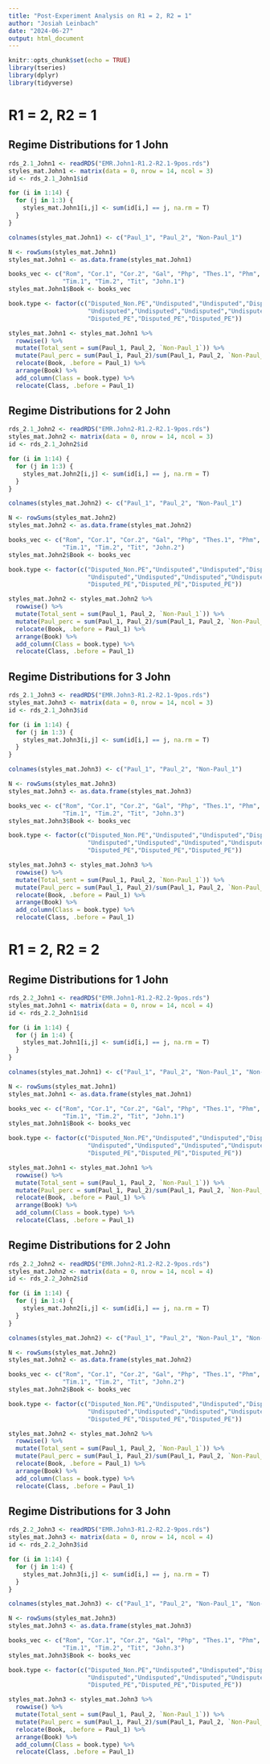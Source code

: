 ---
title: "Post-Experiment Analysis on R1 = 2, R2 = 1"
author: "Josiah Leinbach"
date: "2024-06-27"
output: html_document
---

```{r setup, include=FALSE}
knitr::opts_chunk$set(echo = TRUE)
library(tseries)
library(dplyr)
library(tidyverse)
```

# R1 = 2, R2 = 1
## Regime Distributions for 1 John
```{r}
rds_2.1_John1 <- readRDS("EMR.John1-R1.2-R2.1-9pos.rds")
styles_mat.John1 <- matrix(data = 0, nrow = 14, ncol = 3)
id <- rds_2.1_John1$id

for (i in 1:14) {
  for (j in 1:3) {
    styles_mat.John1[i,j] <- sum(id[i,] == j, na.rm = T)
  }
}

colnames(styles_mat.John1) <- c("Paul_1", "Paul_2", "Non-Paul_1")

N <- rowSums(styles_mat.John1)
styles_mat.John1 <- as.data.frame(styles_mat.John1)

books_vec <- c("Rom", "Cor.1", "Cor.2", "Gal", "Php", "Thes.1", "Phm", "Eph", "Col", "Thes.2",
               "Tim.1", "Tim.2", "Tit", "John.1")
styles_mat.John1$Book <- books_vec

book.type <- factor(c("Disputed_Non.PE","Undisputed","Undisputed","Disputed_Non.PE","Undisputed", "Johannine",
                      "Undisputed","Undisputed","Undisputed","Undisputed","Disputed_Non.PE",
                      "Disputed_PE","Disputed_PE","Disputed_PE"))

styles_mat.John1 <- styles_mat.John1 %>%
  rowwise() %>%
  mutate(Total_sent = sum(Paul_1, Paul_2, `Non-Paul_1`)) %>%
  mutate(Paul_perc = sum(Paul_1, Paul_2)/sum(Paul_1, Paul_2, `Non-Paul_1`)) %>%
  relocate(Book, .before = Paul_1) %>%
  arrange(Book) %>%
  add_column(Class = book.type) %>%
  relocate(Class, .before = Paul_1)
```

## Regime Distributions for 2 John
```{r}
rds_2.1_John2 <- readRDS("EMR.John2-R1.2-R2.1-9pos.rds")
styles_mat.John2 <- matrix(data = 0, nrow = 14, ncol = 3)
id <- rds_2.1_John2$id

for (i in 1:14) {
  for (j in 1:3) {
    styles_mat.John2[i,j] <- sum(id[i,] == j, na.rm = T)
  }
}

colnames(styles_mat.John2) <- c("Paul_1", "Paul_2", "Non-Paul_1")

N <- rowSums(styles_mat.John2)
styles_mat.John2 <- as.data.frame(styles_mat.John2)

books_vec <- c("Rom", "Cor.1", "Cor.2", "Gal", "Php", "Thes.1", "Phm", "Eph", "Col", "Thes.2",
               "Tim.1", "Tim.2", "Tit", "John.2")
styles_mat.John2$Book <- books_vec

book.type <- factor(c("Disputed_Non.PE","Undisputed","Undisputed","Disputed_Non.PE","Undisputed", "Johannine",
                      "Undisputed","Undisputed","Undisputed","Undisputed","Disputed_Non.PE",
                      "Disputed_PE","Disputed_PE","Disputed_PE"))

styles_mat.John2 <- styles_mat.John2 %>%
  rowwise() %>%
  mutate(Total_sent = sum(Paul_1, Paul_2, `Non-Paul_1`)) %>%
  mutate(Paul_perc = sum(Paul_1, Paul_2)/sum(Paul_1, Paul_2, `Non-Paul_1`)) %>%
  relocate(Book, .before = Paul_1) %>%
  arrange(Book) %>%
  add_column(Class = book.type) %>%
  relocate(Class, .before = Paul_1)
```

## Regime Distributions for 3 John
```{r}
rds_2.1_John3 <- readRDS("EMR.John3-R1.2-R2.1-9pos.rds")
styles_mat.John3 <- matrix(data = 0, nrow = 14, ncol = 3)
id <- rds_2.1_John3$id

for (i in 1:14) {
  for (j in 1:3) {
    styles_mat.John3[i,j] <- sum(id[i,] == j, na.rm = T)
  }
}

colnames(styles_mat.John3) <- c("Paul_1", "Paul_2", "Non-Paul_1")

N <- rowSums(styles_mat.John3)
styles_mat.John3 <- as.data.frame(styles_mat.John3)

books_vec <- c("Rom", "Cor.1", "Cor.2", "Gal", "Php", "Thes.1", "Phm", "Eph", "Col", "Thes.2",
               "Tim.1", "Tim.2", "Tit", "John.3")
styles_mat.John3$Book <- books_vec

book.type <- factor(c("Disputed_Non.PE","Undisputed","Undisputed","Disputed_Non.PE","Undisputed", "Johannine",
                      "Undisputed","Undisputed","Undisputed","Undisputed","Disputed_Non.PE",
                      "Disputed_PE","Disputed_PE","Disputed_PE"))

styles_mat.John3 <- styles_mat.John3 %>%
  rowwise() %>%
  mutate(Total_sent = sum(Paul_1, Paul_2, `Non-Paul_1`)) %>%
  mutate(Paul_perc = sum(Paul_1, Paul_2)/sum(Paul_1, Paul_2, `Non-Paul_1`)) %>%
  relocate(Book, .before = Paul_1) %>%
  arrange(Book) %>%
  add_column(Class = book.type) %>%
  relocate(Class, .before = Paul_1)
```

# R1 = 2, R2 = 2
## Regime Distributions for 1 John
```{r}
rds_2.2_John1 <- readRDS("EMR.John1-R1.2-R2.2-9pos.rds")
styles_mat.John1 <- matrix(data = 0, nrow = 14, ncol = 4)
id <- rds_2.2_John1$id

for (i in 1:14) {
  for (j in 1:4) {
    styles_mat.John1[i,j] <- sum(id[i,] == j, na.rm = T)
  }
}

colnames(styles_mat.John1) <- c("Paul_1", "Paul_2", "Non-Paul_1", "Non-Paul_2")

N <- rowSums(styles_mat.John1)
styles_mat.John1 <- as.data.frame(styles_mat.John1)

books_vec <- c("Rom", "Cor.1", "Cor.2", "Gal", "Php", "Thes.1", "Phm", "Eph", "Col", "Thes.2",
               "Tim.1", "Tim.2", "Tit", "John.1")
styles_mat.John1$Book <- books_vec

book.type <- factor(c("Disputed_Non.PE","Undisputed","Undisputed","Disputed_Non.PE","Undisputed", "Johannine",
                      "Undisputed","Undisputed","Undisputed","Undisputed","Disputed_Non.PE",
                      "Disputed_PE","Disputed_PE","Disputed_PE"))

styles_mat.John1 <- styles_mat.John1 %>%
  rowwise() %>%
  mutate(Total_sent = sum(Paul_1, Paul_2, `Non-Paul_1`)) %>%
  mutate(Paul_perc = sum(Paul_1, Paul_2)/sum(Paul_1, Paul_2, `Non-Paul_1`)) %>%
  relocate(Book, .before = Paul_1) %>%
  arrange(Book) %>%
  add_column(Class = book.type) %>%
  relocate(Class, .before = Paul_1)
```

## Regime Distributions for 2 John
```{r}
rds_2.2_John2 <- readRDS("EMR.John2-R1.2-R2.2-9pos.rds")
styles_mat.John2 <- matrix(data = 0, nrow = 14, ncol = 4)
id <- rds_2.2_John2$id

for (i in 1:14) {
  for (j in 1:4) {
    styles_mat.John2[i,j] <- sum(id[i,] == j, na.rm = T)
  }
}

colnames(styles_mat.John2) <- c("Paul_1", "Paul_2", "Non-Paul_1", "Non-Paul_2")

N <- rowSums(styles_mat.John2)
styles_mat.John2 <- as.data.frame(styles_mat.John2)

books_vec <- c("Rom", "Cor.1", "Cor.2", "Gal", "Php", "Thes.1", "Phm", "Eph", "Col", "Thes.2",
               "Tim.1", "Tim.2", "Tit", "John.2")
styles_mat.John2$Book <- books_vec

book.type <- factor(c("Disputed_Non.PE","Undisputed","Undisputed","Disputed_Non.PE","Undisputed", "Johannine",
                      "Undisputed","Undisputed","Undisputed","Undisputed","Disputed_Non.PE",
                      "Disputed_PE","Disputed_PE","Disputed_PE"))

styles_mat.John2 <- styles_mat.John2 %>%
  rowwise() %>%
  mutate(Total_sent = sum(Paul_1, Paul_2, `Non-Paul_1`)) %>%
  mutate(Paul_perc = sum(Paul_1, Paul_2)/sum(Paul_1, Paul_2, `Non-Paul_1`)) %>%
  relocate(Book, .before = Paul_1) %>%
  arrange(Book) %>%
  add_column(Class = book.type) %>%
  relocate(Class, .before = Paul_1)
```

## Regime Distributions for 3 John
```{r}
rds_2.2_John3 <- readRDS("EMR.John3-R1.2-R2.2-9pos.rds")
styles_mat.John3 <- matrix(data = 0, nrow = 14, ncol = 4)
id <- rds_2.2_John3$id

for (i in 1:14) {
  for (j in 1:4) {
    styles_mat.John3[i,j] <- sum(id[i,] == j, na.rm = T)
  }
}

colnames(styles_mat.John3) <- c("Paul_1", "Paul_2", "Non-Paul_1", "Non-Paul_2")

N <- rowSums(styles_mat.John3)
styles_mat.John3 <- as.data.frame(styles_mat.John3)

books_vec <- c("Rom", "Cor.1", "Cor.2", "Gal", "Php", "Thes.1", "Phm", "Eph", "Col", "Thes.2",
               "Tim.1", "Tim.2", "Tit", "John.3")
styles_mat.John3$Book <- books_vec

book.type <- factor(c("Disputed_Non.PE","Undisputed","Undisputed","Disputed_Non.PE","Undisputed", "Johannine",
                      "Undisputed","Undisputed","Undisputed","Undisputed","Disputed_Non.PE",
                      "Disputed_PE","Disputed_PE","Disputed_PE"))

styles_mat.John3 <- styles_mat.John3 %>%
  rowwise() %>%
  mutate(Total_sent = sum(Paul_1, Paul_2, `Non-Paul_1`)) %>%
  mutate(Paul_perc = sum(Paul_1, Paul_2)/sum(Paul_1, Paul_2, `Non-Paul_1`)) %>%
  relocate(Book, .before = Paul_1) %>%
  arrange(Book) %>%
  add_column(Class = book.type) %>%
  relocate(Class, .before = Paul_1)
```